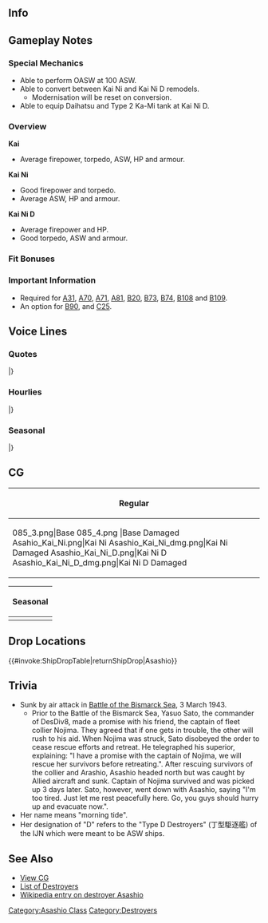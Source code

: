 ==Info==
{{KanmusuInfo|ID=085}}
{{KanmusuInfo|ID=085a}}
{{KanmusuInfo|ID=263}}
{{KanmusuInfo|ID=268}}

==Gameplay Notes==
===Special Mechanics===
* Able to perform OASW at 100 ASW.
* Able to convert between Kai Ni and Kai Ni D remodels.
** Modernisation will be reset on conversion.
* Able to equip Daihatsu and Type 2 Ka-Mi tank at Kai Ni D.

===Overview===
'''Kai'''
* Average firepower, torpedo, ASW, HP and armour.  

'''Kai Ni'''
* Good firepower and torpedo.
* Average ASW, HP and armour.

'''Kai Ni D'''
* Average firepower and HP.
* Good torpedo, ASW and armour.

===Fit Bonuses===
{{:{{BASEPAGENAME}}/Equipment Bonuses}}
{{clear}}

===Important Information===
* Required for [[Quests#A31|A31]], [[Quests#A70|A70]], [[Quests#A71|A71]], [[Quests#A81|A81]], [[Quests#B20|B20]], [[Quests#B73|B73]], [[Quests#B74|B74]], [[Quests#B108|B108]] and [[Quests#B109|B109]].
* An option for [[Quests#B90|B90]], and [[Quests#C25|C25]].

==Voice Lines==
===Quotes===
{{ShipquoteHeader}}
{{ShipquoteKai
|scenario = Introduction
|origin = 駆逐艦、朝潮です。勝負ならいつでも受けて立つ覚悟です。
|translation = I'm the destroyer Asashio. I'm always ready to take on a challenge.
|audio = Asashio-Introduction.ogg
}}
{{ShipquoteKai
|scenario = Introduction (Kai Ni)
|kai2 = yes
|origin = 駆逐艦、朝潮です。改装していただきました。今まで以上に艦隊のお役に立てるよう、頑張る覚悟です。よろしくお願いします！
|translation = I'm the destroyer Asashio. I have been remodelled. I'm ready to work even harder to serve the fleet from now on. Please take good care of me!
|audio = AsashioKai2-Introduction.ogg
}}
{{ShipquoteKai
|scenario = Introduction (Kai Ni D)
|kai2 = yes
|origin = 駆逐艦、朝潮です。改装により生存性と汎用性が向上しました。これまで以上にお役に立つ覚悟です。よろしくお願いします！
|translation = I'm the destroyer Asashio. The remodel has improved my survivability and flexibility. I'm ready to work even harder to serve the fleet from now on. Please take good care of me!
|audio = AsashioKai2D-Introduction.ogg
}}
{{ShipquoteKai
|scenario = Library
|origin = 朝潮型駆逐艦のネームシップ、朝潮よ。
バランスのとれた量産型駆逐艦として建造され、戦線を支えたの。
私の進化改良型が陽炎型になるわね。
|translation = I'm the name ship of the Asashio-class destroyers, Asashio.
I'm a well balanced mass-produced destroyer made to support the front lines.
My improved version became the Kagerou-class.<ref>To improve the turning circle, the first four ships of the class (Asashio, Ooshio, Michishio, Arashio) had modifications made to their hull and rudder shapes. The addition of a 'knuckle' to the hull carried over to the later Kagerou-class.</ref>
|audio = Asashio-Library.ogg
}}
{{ShipquoteKai
|scenario = Secretary 1
|origin = はい、いつでも出撃可能です。
|translation = Yes, I'm always ready to sortie.
|audio = Asashio-Secretary_1.ogg
}}
{{ShipquoteKai
|scenario = Secretary 2
|origin = 司令官、ご命令を。
|translation = Your orders, Commander.
|audio = Asashio-Secretary_2.ogg
}}
{{ShipquoteKai
|scenario = Secretary 3
|origin = 司令官、それは新しい暗号でしょうか？
|translation = Is that a new code, Commander?
|audio = Asashio-Secretary_3.ogg
}}
{{ShipquoteKai
|scenario = Secretary 3
|kai2 = yes
|origin = 司令官…はい！約束は…司令官との大切な約束も、必ず守り通す覚悟です！
|translation = Commander... Yes! I promise... I'm prepared to protect that precious promise I made with you too, Commander!
|audio = AsashioKai2-Secretary_3.ogg
}}
{{ShipquoteKai
|scenario = Secretary Idle
|kai = yes
|origin = 司令官が待てと言うなら、この朝潮、ここでいつまででも待つ覚悟です！！
|translation = If you tell me to wait, I'm prepared to wait here forever, Commander!!
|audio = Asashio-Idle.ogg
}}
{{ShipquoteKai
|scenario = Secretary (Married)
|origin = あ、あの…、私からこんなこと言うのも差し出がましいけれど、司令官をいつも尊敬しています！
|translation = U-ummm... This may sound too forward coming from me but; I really respect you, Commander!
|audio = Asashio-SecMarried.mp3
}}
{{ShipquoteKai
|scenario = Wedding
|origin = 提督、何ですか、こんなところに呼び出して。朝潮と二人っきりで…あっ、これは…作戦会議ですねっ！
|translation = Why did you call me to a place like this, Admiral? Just the two of us... Ah, thi is... a strategy meeting right!
|audio = Asashio-Wedding.ogg
}}
{{ShipquoteKai
|scenario = Player's Score
|origin = 司令官に電文です。
|translation = It's a telegram for you, Commander.
|audio = Asashio-Looking_At_Scores.ogg
}}
{{ShipquoteKai
|scenario = Player's Score
|kai2 = yes
|origin = 司令官、情報ですか？はい、この朝潮がお持ちします。
|translation = Information, Commander? Yes, I'll get it for you.
|audio = AsashioKai2-PlayerScore.mp3
}}
{{ShipquoteKai
|scenario = Joining the Fleet
|origin = 朝潮、出ます！
|translation = Asashio, heading out!
|audio = Asashio-Joining_A_Fleet.ogg
}}
{{ShipquoteKai
|scenario = Joining the Fleet
|kai2 = yes
|origin = 第八駆逐隊、旗艦朝潮。抜錨します！
|translation = 8th Destroyer Division, flagship, Asashio. Setting sail!
|audio = AsashioKai2-Joining_A_Fleet.ogg
}}
{{ShipquoteKai
|scenario = Equipment 1
|origin = これなら戦えます。<ref>Shared with Supply before Kai.</ref>
|translation = I can fight with this.
|audio = Asashio-Equipment_1.ogg
}}
{{ShipquoteKai
|scenario = Equipment 2
|origin = 駆逐艦としては、かなりいい仕上がりです。
|translation = This is pretty well made for a destroyer.
|audio = Asashio-Equipment_2.ogg
}}
{{ShipquoteKai
|scenario = Equipment 3
|origin = うん、いいわ。
|translation = Yup, this is good.
|audio = Asashio-Equipment_3.ogg
}}
{{ShipquoteKai
|scenario = Supply
|kai = yes
|origin = 司令官に感謝します！
|translation = I'm grateful to you, Commander!
|audio = AsashioKai-Supply.ogg
}}
{{ShipquoteKai
|scenario = Docking (Minor Damage)
|origin = 小さな損傷でも、命取りになることがあります。
|translation = Even a small injury can be fatal.<ref>She was struck by a single 3" shell at the [https://en.wikipedia.org/wiki/Battle_of_Badung_Strait Battle of Badung Strait] that killed 4 men and wounded 11.</ref>
|audio = Asashio-Docking_Minor.ogg
}}
{{ShipquoteKai
|scenario = Docking (Major Damage)
|origin = 大丈夫…次の作戦には間に合わせます！
|translation = I'm fine... I'll make it for the next operation!
|audio = Asashio-Docking_Major.ogg
}}
{{ShipquoteKai
|scenario = Construction
|origin = 新しい艦が建造されました。
|translation = A new ship has been built.
|audio = Asashio-Construction.ogg
}}
{{ShipquoteKai
|scenario = Returning from Sortie
|origin = 艦隊が帰投しました。
|translation = The fleet has returned to port.
|audio = Asashio-Returning_From_Sortie.ogg
}}
{{ShipquoteKai
|scenario = Starting a Sortie
|origin = 駆逐艦朝潮、出撃します！
|translation = Destroyer Asashio, sortieing!
|audio = Asashio-Starting_A_Sortie.ogg
}}
{{ShipquoteKai
|scenario = Starting a Battle
|origin = 左舷、敵艦発見。
|translation = Enemy spotted to port.
|audio = Asashio-Battle_Start.ogg
}}
{{ShipquoteKai
|scenario = Attack
|origin = よし、突撃する。
|translation = Alright, I'm attacking.
|audio = Asashio-Attack.ogg
}}
{{ShipquoteKai
|scenario = Night Battle Attack
|origin = この海域から出ていけ！
|translation = Leave these waters at once!
|audio = Asashio-Night_Attack.ogg
}}
{{ShipquoteKai
|scenario = Night Battle
|origin = 一発必中！肉迫するわ。
|translation = A one hit kill! Press the attack.<ref>What she really says is a phrase meaning "Success on the first try". She sank the [https://en.wikipedia.org/wiki/HNLMS_Piet_Hein_(1927) HNLMS Piet Hein] at Badung Strait with a single torpedo.</ref>
|audio = Asashio-Night_Battle.ogg
}}
{{ShipquoteKai
|scenario = Night Battle
|kai2 = yes
|origin = 第八駆逐隊、突撃！肉迫するわ。みんな続いてください！今こそ必中距離え！
|translation = 8th Destroyer Division, charge! We'll press the attack. Please follow me, everyone! Now is the time to take them out from range!
|audio = AsashioKai2-NightBattle.mp3
}}
{{ShipquoteKai
|scenario = MVP
|origin = 作戦を全う出来て良かったです。これが朝潮型駆逐艦の力なんです。
|translation = It's great that we pulled off the operation perfectly. This is the power of the Asashio-class destroyers.
|audio = Asashio-MVP.ogg
}}
{{ShipquoteKai
|scenario = Minor Damage 1
|origin = っ！
|translation = Wha!
|audio = Asashio-Minor_Damage_1.ogg
}}
{{ShipquoteKai
|scenario = Minor Damage 1 (Kai Ni)
|kai2 = yes
|origin = っ！いったた…荒潮は？大丈夫？
|translation = Wha! That hurts... How is Arashio? Is she alright? 
|audio = AsashioKai2-Minor_Damage_1.ogg
}}
{{ShipquoteKai
|scenario = Minor Damage 1 (Kai Ni D)
|kai2 = yes
|origin = 嫌だ、被弾？！やらせないっ！対空、対潜見張り、厳としてっ！
|translation = No, I'm hit?! I'll get you for this! Anti-air and anti-submarine personnel keep a sharp lookout!
|audio = AsashioKai2D-Minor_Damage_1.ogg
}}
{{ShipquoteKai
|scenario = Minor Damage 2
|origin = やだっ、痛いじゃない！
|translation = No, that hurts!
|audio = Asashio-Minor_Damage_2.ogg
}}
{{ShipquoteKai
|scenario = Minor Damage 2
|kai2 = yes
|origin = 痛い…でもまだ、まだ戦闘も、救援も可能です！朝潮…沈むものか！
|translation = That hurts... But I can still fight and perform rescues! I won't... sink this easily!
|audio = AsashioKai2-Minor_Damage_2.ogg
}}
{{ShipquoteKai
|scenario = Major Damage
|origin = これで勝ったつもり！？
|translation = Do you think you've won with this!?
|audio = Asashio-Major_Damage.ogg
}}
{{ShipquoteKai
|scenario = Major Damage
|kai2 = yes
|origin = まだ…沈まない…あの約束を果たす、までは…
|translation = I still... can't sink... Not until I fulfil that promise...<ref>Before the [https://en.wikipedia.org/wiki/Battle_of_the_Bismarck_Sea Battle of the Bismarck Sea], her Captain exchanged a promise with the collier/troop transport Nojima Maru that she was escorting. When the Nojima Maru sank, her captain disobeyed an order to retreat with the message "I made a promise with the captain of Nojima. We will rescue her survivors before retreating" (『我野島艦長トノ約束アリ　野島救援ノ後避退ス』).</ref>
|audio = AsashioKai2-Major_Damage.ogg
}}
{{ShipquoteKai
|scenario = Sunk
|origin = 救助中に攻撃なんて…卑怯な…
|translation = Attacking me while I'm performing a rescue... How cowardly...<ref>She was caught in an air raid and sunk while recuing survivors from the collier/troop transport Nojima Maru and her sister Arashio.</ref>
|audio = Asashio-Sunk.ogg
}}
|} <references/>

{{clear}}

===Hourlies===
{{ShipquoteHeader | type = hourly}}
{{ShipquoteKai
|scenario = 00:00 
|origin = マルマルマルマル。はい、司令官。この朝潮、本日は片時も司令官のそばを離れません。時報も掃除洗濯も、どぞお任せてください！
|translation = 0000. Yes, Commander. I won't leave your side for a single moment today. Be it telling the time or cleaning up, please leave it all to me!
|audio = AsashioKai-00.mp3
}}
{{ShipquoteKai
|scenario = 01:00 
|origin = マルヒトマルマル。司令官、御用はないですか？何でも御用めください。はい、任務ですから。
|translation = 0100. Do you have any orders for me, Commander? Please order me to do anything. Yes, it's my duty.
|audio = AsashioKai-01.mp3
}}
{{ShipquoteKai
|scenario = 02:00 
|origin = マルフタマルマ…えぇ、声が少し大きですか？申し訳ありません、司令官。
|translation = 020... Eh, my voice is a bit too loud? My deepest apologies, Commander.
|audio = AsashioKai-02.mp3
}}
{{ShipquoteKai
|scenario = 03:00 
|origin = マルサ…あぁ、うん。マルサンマルマル。司令官、朝潮はここに。えぇ、もう少し普通で？
|translation = 03... Ah, yeah. 0300. I'm here, Commander. Eh, I can do it a bit more normally?
|audio = AsashioKai-03.mp3
}}
{{ShipquoteKai
|scenario = 04:00 
|origin = マルヨンマルマル。…司令官、お茶を…お餅しました！はい、こちらにどぞ。
|translation = 0400. ...Commander, I've... brought the tea! Here, please enjoy.
|audio = AsashioKai-04.mp3
}}
{{ShipquoteKai
|scenario = 05:00 
|origin = マルゴマルマル。司令官、朝です。大潮たちを起こしてします。第八駆逐隊、総員お起ーし！
|translation = 0500. It's morning, Commander. I'll go wake up Ooshio and the others. 8th Destroyer Division, all hands, assemble!
|audio = AsashioKai-05.mp3
}}
{{ShipquoteKai
|scenario = 06:00 
|origin = 司令官、マルロクマルマルです。艦隊全体に総員起こしをかけてします。はい、お任せください。
|translation = It's 0600, Commander. I'll go assemble the rest of the fleet. Yes, leave it to me.
|audio = AsashioKai-06.mp3
}}
{{ShipquoteKai
|scenario = 07:00 
|origin = マルナナマルマル。司令官、さあ、朝潮特性の朝食、こちらにごご用意をできました。麦飯、朝潮特性のお味噌汁、沢庵と…沢庵です！大丈夫です！お味噌汁が具だくさんになっています！どぞ！
|translation = 0700. Now, Commander, my special breakfast is ready for you. There's barley rice, my special miso soup, pickled radish and... pickled radish! It's fine! The miso soup is very filling! Enjoy!
|audio = AsashioKai-07.mp3
}}
{{ShipquoteKai
|scenario = 08:00 
|origin = マルハチマルマル。司令官、八時です。第八駆逐隊、全員集合です。はい、もちろん、いつでもどぞ。
|translation = 0800. It's 8 o'clock, Commander. The 8th Destroyer Division has all assembled. Yes, of course we're ready anytime.
|audio = AsashioKai-08.mp3
}}
{{ShipquoteKai
|scenario = 09:00 
|origin = マルキュマルマル。了解しました。まず演習からですね。大潮、満潮、荒潮、八駆抜病です。
|translation = 0900. Roger that. We're having an exercise first. Ooshio, Michishio, Arashio; DesDiv8, weigh anchor.
|audio = AsashioKai-09.mp3
}}
{{ShipquoteKai
|scenario = 10:00 
|origin = ヒトマルマルマル。荒潮、気をつけてください。満潮もよそ見はだめです。司令官、どうですか？八駆連動抜群、士気も旺盛です。いつでも。
|translation = 1000. Be careful, Arashio. Don't get distracted too, Michishio. How was that, Commander? Our DesDiv8 teamwork is great and our morale is high too. Anytime. 
|audio = AsashioKai-10.mp3
}}
{{ShipquoteKai
|scenario = 11:00 
|origin = ヒトヒトマルマル。そろそろお昼ですね。あぁ、野島さん、お疲れ様です。お弁当、ですか？ありがとうございます！司令官、いただきました。
|translation = 1100. It's almost lunchtime. Ah, thanks for your hard work, Noshima. Is this a lunch box? Thank you very much! Let's eat, Commander.
|audio = AsashioKai-11p2.mp3
}}
{{ShipquoteKai
|scenario = 12:00 
|origin = 司令官、お昼です。頂いたお弁当こちらです。えーっと…うわぁ、美味しそうです、司令官。
|translation = It's lunchtime, Commander. Here is the lunch box we got. Hmmmmm... Whoa, it looks delicious, Commander.
|audio = AsashioKai-12.mp3
}}
{{ShipquoteKai
|scenario = 13:00 
|origin = ヒトサンマルマル。はい、この朝潮、いつまでも大切な約束忘れません。いつまでも…
|translation = 1300. Yes, I'll never ever forget that important promise. I won't...
|audio = AsashioKai-13.mp3
}}
{{ShipquoteKai
|scenario = 14:00 
|origin = ヒトヨンマルマル。司令官、午後の作戦はどのように展開されますか？あぁ、うんうん。なるほど。さすが司令官です。
|translation = 1400. What operations are we going to be deployed on this afternoon, Commander? Ah, I see, I see. I get it. As I expected of you, Commander.
|audio = AsashioKai-14.mp3
}}
{{ShipquoteKai
|scenario = 15:00 
|origin = ヒトゴマル…あぁ、磯波さん、電さん、いつもお疲れ様です。はい、荒潮もちゃんと元気です。
|translation = 150... Ah, Isonami, Inazuma; thanks for all your hard work. Yes, Arashio is doing fine too.
|audio = AsashioKai-15.mp3
}}
{{ShipquoteKai
|scenario = 16:00 
|origin = ヒトロクマルマル。大潮、アゲアゲばっかりではだめです。下も…水面下もちゃん警戒です。
|translation = 1600. Ooshio, don't always be looking up. Pay attention to what's below... what's under the water too.
|audio = AsashioKai-16.mp3
}}
{{ShipquoteKai
|scenario = 17:00 
|origin = ヒトナナマルマル。司令官、見ててください。夕日が…夕焼けがあんあに…きれいです。
|translation = 1700. Look at that, Commander. The sunset is... the red sunset is so... beautiful.
|audio = AsashioKai-17.mp3
}}
{{ShipquoteKai
|scenario = 18:00 
|origin = ヒトハチマルマル。司令官、夕餉の時間です。この朝潮、腕によりおかけたお作りします。ご飯がかけるまで、少しお待ち下さい。
|translation = 1800. It's time for dinner, Admiral. I'll do my best to make something. Please wait a while for the food to be ready.
|audio = AsashioKai-18.mp3
}}
{{ShipquoteKai
|scenario = 19:00 
|origin = ヒトキュマルマル。司令官、おまたせしました。朝潮特性のお夕食が、準備できました。こちらにいらっしゃてください。大盛り麦飯に、今日は新鮮の魚の甘辛煮付け、お味噌しろと…はい、沢庵です！どぞ召し上がれ。
|translation = 1900. Thank you for waiting, Commander. My special dinner is all done. I've set it all out over here. There's a large helping of barely rice, today's fresh fish boiled in soy sauce, miso soup and... yes, pickled radish! Please help yourself.
|audio = AsashioKai-19.mp3
}}
{{ShipquoteKai
|scenario = 20:00 
|origin = フタマルマルマル。司令官、食後のお茶…こちらに置きます。暑いです。お気をつけてください。
|translation = 2000. Commander, I'll leave your after meal tea... over here. It's hot！Please be careful.
|audio = AsashioKai-20.mp3
}}
{{ShipquoteKai
|scenario = 21:00 
|origin = フタヒトマルマル。はい、川内さん。三水戦、八駆、喜んで夜戦任務よお供させていただきます。荒潮、気をつけて。いきましょう！
|translation = 2100. Yes, Sendai. DesRon3, DesDiv8 will gladly accompany you for this night battle mission. Be careful, Arashio. Let's go!
|audio = AsashioKai-21.mp3
}}
{{ShipquoteKai
|scenario = 22:00 
|origin = フタフタマルマル。三水戦、無事全艦帰途です。川内さん、勉強になりました。ありがとうございます！
|translation = 2200. All of DesRon3 has returned safely. I've learned a lot, Sendai. Thank you very much!
|audio = AsashioKai-22.mp3
}}
{{ShipquoteKai
|scenario = 23:00 
|origin = フタサンマルマル。司令官、この朝潮、本日は一緒に任務を全うできて、大変幸せでした。また、どぞよろしくおねがいいたします。朝潮、下がります。
|translation = 2300. I'm so happy that we were able to complete today's missions together, Commander. I look forward to working with you again. Asashio, standing down.
|audio = AsashioKai-23.mp3
}}
|} <references/>

{{clear}}

===Seasonal===
{{SeasonalHeaderOld}}
{{SeasonalQuote
|scenario = [[Seasonal/Christmas_2015|Christmas 2015]]
|origin = クリスマス…司令官、これがクリスマスなのですね！朝潮勉強になりました！
|translation =	Christmas… So this is Christmas, Commander! I’m learning so much!
|audio = Asashio_Christmas_2015_Sec1.ogg
|notes =
}}
{{SeasonalQuote
|scenario = [[Seasonal/End_of_Year_2015|End of Year 2015]]
|origin = 司令官、年末大掃除ですか？了解です！荒潮と一緒に拭き掃除から始めます！いい、荒潮？まず司令官の机から始めましょう！
|translation =	Time for New Year’s spring cleaning, Commander? Roger that! I’ll get started cleaning with Arashio! Got that, Arashio? Let’s start with the commander’s desk!
|audio = Asashio_Year_End_2015_Sec1.ogg
|notes = 
}}
{{SeasonalQuote
|scenario = [[Seasonal/New_Year_2016|New Year 2016]]
|origin = 司令官、明けましておめでとうございます！…本年もどぞよろしくお願いたします！全朝潮型を代表して,ご挨拶をもしあげ。
|translation =	Happy New Year, Commander! …Please treat us well this year too! That was a greeting on behalf of all the Asashio-class.
|audio = Asashio_New_Years_Day_2016.ogg
|notes = 
}}
{{SeasonalQuote
|scenario = [[Seasonal/Setsubun_2016|Setsubun 2016]]
|origin = 司令官、節分ですね！お任せください！この朝潮、豆まきも全力でかかります！えーい！えいっ！そーれ！
|translation =	It’s Setsubun, Commander! Please leave it to me! I’ll throw these beans with all my might! Eiii! EI! There! 
|audio = Asashio_Setsubun_2016_Sec1.ogg
|notes = 
}}
{{SeasonalQuote
|scenario = [[Seasonal/Valentine%27s_Day_2016|Valentine’s Day 2016]]
|origin = 司令官！こちらのチョコレートを、どうぞお受け取りください！…大丈夫です！味見と毒見は完了済みです！安全安心です！
|translation =	Commander! Please accept these chocolates! …It’s alright! I made sure to taste test it and make sure it’s safe to eat! It’s completely safe!
|audio = Asashio_Valentine_Sec1.ogg
|notes = 
}}
{{SeasonalQuote
|scenario = [[Seasonal/White_Day_2016|White Day 2016]]
|origin = こちらを…チョコレートのお返しに頂けると言うのですか？ …あぁ、司令官！朝潮…この感謝の気持ちは、一生忘れることはありませんっ！
|translation =	Is this… a return gift for my chocolates? …Ah, Commander! I won’t… ever forget this feeling of gratitude!
|audio = Asashio_White_Day_2016.ogg
|notes = 
}}
{{SeasonalQuote
|scenario = [[Seasonal/Coming_of_Spring_2016|Spring 2016]]
|origin = 春…この季節は…何かが思い出せるような…。大切な…大切な約束…何でしょうか、司令官？
|translation =	Spring… This season… somehow makes me remember… An important… an important promise… What could it be, Commander?
|audio = Asashio_Spring_2016_Sec1.mp3
|notes = 
}}
{{SeasonalQuote
|scenario = [[Seasonal/Third_Anniversary|3rd Anniversary]]
|origin = 司令官と朝潮、三周年となりました。司令官との大切な約束、朝潮、いつまでも守る覚悟です！
|translation =	Our 3rd Anniversary has arrived, Commander. I’m always prepared to keep our important promise!
|audio = Asashio_Third_Anniversery.mp3
|notes = 
}}
{{SeasonalQuote
|scenario = [[Seasonal/Rainy_Season_2016|Rainy Season 2016]]
|origin = 司令官、雨の日が続きます。第八駆逐隊、てるてる坊主生産任務に入りましょうか！？
|translation =	The rainy days keep going on, Commander. Shall the 8th Destroyer Division begin the mission to produce teruteru bouzu!?
|audio = Asashio_Rainy_Season_2016_Sec1.mp3
|notes = 
}}
{{SeasonalQuote
|scenario = [[Seasonal/Summer_2016|Midsummer 2016]]
|origin = 司令官、夏です！冷えたラムネでも酒保から持ってまいりましょうか？いつでもお命じ下さい！！
|translation =	It’s summer, Commander! Want me to get a chilled ramune from the PX? Just give me the order!!
|audio = Asashio_Sec1_Midsummer_2016.ogg
|notes = 
}}
{{SeasonalQuote
|scenario = [[Seasonal/Autumn_2016|Autumn 2016]]
|origin = 司令官、夏が過ぎ、秋がやってきます。大丈夫です。朝潮型駆逐艦秋も全でまいります。ご心配には及びません。
|translation =	Summer has passed and autumn is here, Commander. It’s fine. The Asashio-class destroyers will do our best in autumn too. Please don’t worry.
|audio = Asashio_Autumn_2016_Sec1.mp3
|notes = 
}}
{{SeasonalQuote
|scenario = [[Seasonal/Fourth_Anniversary|4th Anniversary]]
|origin = 司令官と朝潮、四周年となりました！司令官との大切な約束、朝潮、いつまでもいつまでもを守る覚悟です！
|translation =	Our 4th Anniversary is here! I’m always, always ready to keep that important promise I made to you!
|audio = Asashio_4th_Anniversary_Sec1_2017.mp3
|notes = 
}}
{{SeasonalQuote
|scenario = [[Seasonal/Fifth_Anniversary|5th Anniversary]]
|origin = 司令官、朝潮と艦隊は…ついに五周年となりました。司令官との大切な約束は…この朝潮、いつまでもをお守りとす覚悟です。
|translation = Our… 5th Anniversary is finally here, Commander. I’m always prepared… to keep that important promise I made with you.
|audio = Asashio_5th_Anniversary_Sec1.mp3
|notes = 
}}
{{SeasonalQuote
|scenario = [[Seasonal/Summer_2018|Summer 2018]]
|origin = 霞？あの、その艤装は？…えぇ、それで司令官と、その、任務を？えぇ？えぇー？
|translation =	Kasumi? Ummm, what's with that rigging? ...Eh, so you can do that mission with the Commander? Eh? Eeeeh?
|audio = Asashio_Summer_2018_Sec3.mp3
|notes = Secretary 3
}}
{{SeasonalQuote
|scenario = [[Seasonal/Late_Autumn_2018|Late Autumn 2018]]
|origin = し、司令官、トリックオアトリート！
|translation =	Co-commander, Trick or Treat!
|audio = Asashio_Late_Autumn_2018_Sec1.mp3
|notes = Secretary 1
}}
{{SeasonalQuote
|scenario = [[Seasonal/Late_Autumn_2018|Late Autumn 2018]]
|origin = はい！この朝潮、この艤装でいつでも出撃可能です！
|translation =	Yes! I can still sortie at any time with this outfit!
|audio = Asashio_Late_Autumn_2018_Sec2.mp3
|notes = Secretary 2
}}
{{SeasonalQuote
|scenario = [[Seasonal/Autumn_2019|Autumn 2019]]
|origin = Play	朝潮、佐世保遠征任務、完了いたしました。次の任務ですか？
|translation =	Asashio, reporting that the Sasebo Expedition Mission has been completed. Is there another mission?
|audio = Asashio_Autumn_2019_Sec1.mp3
|notes = Secretary 1. Sasebo Collaboration line.
}}
{{SeasonalQuote
|scenario = [[Seasonal/Autumn_2019|Autumn 2019]]
|origin = 呉鎮守府、ですか？第八駆逐隊、朝潮、任務了解いたしました。
|translation =	Kure Naval District? 8th Destroyer Division, Asashio, accepting the mission.
|audio = Asashio_Autumn_2019_Sec2.mp3
|notes = Secretary 2. Kure 130th Anniversary Collaboration line.
}}
{{SeasonalQuote
|scenario = [[Seasonal/Eighth_Anniversary|8th Anniversary]]
|origin = 司令官、お聞きください。朝潮と艦隊は、ついに八周年となりました。司令官との大切な約束は、この朝潮、いつも守り通す覚悟でいます。
|translation =	Commander, listen to this. It's our 8th Anniversary. I'm always ready to fulfil that important promise I made with you anytime you like.
|audio = Asashio_8th Anniversary_Secretary_1.mp3
|notes = 
}}
|}<references/>

{{clear}}

==CG==
{| class="mw-collapsible mw-collapsed wikitable" style="width: 100%;"
!Regular
|-
|<gallery>
085_3.png|Base
085_4.png |Base Damaged
Asahio_Kai_Ni.png|Kai Ni
Asashio_Kai_Ni_dmg.png|Kai Ni Damaged
Asashio_Kai_Ni_D.png|Kai Ni D
Asashio_Kai_Ni_D_dmg.png|Kai Ni D Damaged
</gallery>
|}

{| class="mw-collapsible mw-collapsed wikitable" style="width: 100%;"
!Seasonal
|-
|<gallery>
KanMusu85Halloween2018.png|[[Seasonal/Late_Autumn_2018|Halloween 2018]]
KanMusu85Halloween2018Dmg.png||[[Seasonal/Late_Autumn_2018|Halloween 2018 Damaged]]
KanMusu263Halloween2018.png|[[Seasonal/Late_Autumn_2018|Kai Ni Halloween 2018]]
KanMusu263Halloween2018Dmg.png||[[Seasonal/Late_Autumn_2018|Kai Ni Halloween 2018 Damaged]]
KanMusu268Halloween2018.png|[[Seasonal/Late_Autumn_2018|Kai Ni D Halloween 2018]]
KanMusu268Halloween2018Dmg.png||[[Seasonal/Late_Autumn_2018|Kai Ni D Halloween 2018 Damaged]]
</gallery>
|}

==Drop Locations==
{{#invoke:ShipDropTable|returnShipDrop|Asashio}}

==Trivia==
*Sunk by air attack in [http://en.wikipedia.org/wiki/Battle_of_the_Bismarck_Sea Battle of the Bismarck Sea], 3 March 1943.
**Prior to the Battle of the Bismarck Sea, Yasuo Sato, the commander of DesDiv8, made a promise with his friend, the captain of fleet collier Nojima. They agreed that if one gets in trouble, the other will rush to his aid. When Nojima was struck, Sato disobeyed the order to cease rescue efforts and retreat. He telegraphed his superior, explaining: "I have a promise with the captain of Nojima, we will rescue her survivors before retreating.". After rescuing survivors of the collier and Arashio, Asashio headed north but was caught by Allied aircraft and sunk. Captain of Nojima survived and was picked up 3 days later. Sato, however, went down with Asashio, saying "I'm too tired. Just let me rest peacefully here. Go, you guys should hurry up and evacuate now.".
*Her name means "morning tide".
*Her designation of "D" refers to the "Type D Destroyers" (丁型駆逐艦) of the IJN which were meant to be ASW ships.

==See Also==
*[[{{PAGENAMEE}}/Gallery|View {{PAGENAME}} CG]]
*[[EliteDD|List of Destroyers]]
*[[wikipedia:Japanese_destroyer_Asashio_(1936)|Wikipedia entry on destroyer Asashio]]
 {{shiplist}}
[[Category:Asashio Class]]
[[Category:Destroyers]]